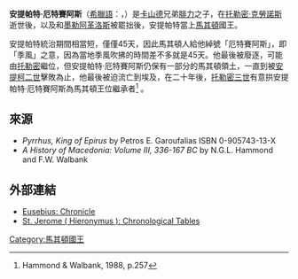 '''安提帕特·厄特賽阿斯'''（[[希臘語|希臘語]]：{{lang|el|Ἀντίπατρος Ετησίας}}，{{bd|？||？||Etesias, Antipater}}）是[[卡山德|卡山德]]兄弟[[腓力_(安提帕特之子)|腓力]]之子，在[[托勒密·克勞諾斯|托勒密·克勞諾斯]]逝世後，以及和[[墨勒阿革洛斯_(國王)|墨勒阿革洛斯]]被罷拙後，安提帕特當上[[馬其頓|馬其頓]]國王。

安提帕特統治期間相當短，僅僅45天，因此馬其頓人給他綽號「厄特賽阿斯」，即「季風」之意，因為當地季風吹拂的時間差不多就是45天。他最後被廢逐，可能由[[托勒密_(利西馬科斯之子)|托勒密]]繼位，但安提帕特·厄特賽阿斯仍保有一部分的馬其頓領土，一直到被[[安提柯二世|安提柯二世]]擊敗為止，他最後被迫流亡到埃及，在二十年後，[[托勒密三世|托勒密三世]]有意拱安提帕特·厄特賽阿斯為馬其頓王位繼承者<ref>Hammond & Walbank, 1988, p.257</ref> 。

==來源==
{{Reflist}}
*''Pyrrhus, King of Epirus'' by Petros E. Garoufalias ISBN 0-905743-13-X
*''A History of Macedonia: Volume III, 336-167 BC'' by N.G.L. Hammond and F.W. Walbank

==外部連結==
*[http://www.attalus.org/translate/eusebius2.html#235 Eusebius: Chronicle] {{Wayback|url=http://www.attalus.org/translate/eusebius2.html#235 |date=20110629144911 }}
*[http://www.attalus.org/translate/jerome1.html#1730 St. Jerome ( Hieronymus ): Chronological Tables] {{Wayback|url=http://www.attalus.org/translate/jerome1.html#1730 |date=20200226041647 }}

{{s-start}}
{{s-hou|[[安提帕特王朝|安提帕特王朝]]||?||?}}
{{s-bef|before=[[墨勒阿革洛斯_(國王)|墨勒阿革洛斯]]}}
{{s-ttl|title=[[馬其頓國王列表|馬其頓國王]]|years=前279年}}
{{s-aft|after=動亂期<br>統帥[[索斯提尼斯|索斯提尼斯]]<br>王位覬覦者:[[托勒密_(利西馬科斯之子)|托勒密]]、[[亞歷山大·阿里達烏斯|亞歷山大·阿里達烏斯]]}}
{{end}}

{{希臘化時代統治者}}
{{DEFAULTSORT:Etesias，Antipater}}
[[Category:馬其頓國王|Category:馬其頓國王]]